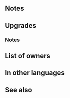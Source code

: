 {{Weapon Infobox
|tagid=SID_立会人の杖＋
|weaponName=Observant Staff+
|image=wep_rd040
|weaponType=Staff
|might=12
|range=2
|effect=If unit is within 3 spaces of two allies in a support-partner pair (excluding unit), grants Atk/Spd/Def/Res+6 to unit during combat and neutralizes foe's bonuses (from skills like Fortify, Rally, etc.) during combat.
|cost=300
|exclusive=0
|statModifiers=0,12,0,0,0
|required=Observant Staff
|refinePaths=default
|refineSP=350
|refineMedals=500
|refineStones=50
|effectSkill1=Calculates damage from staff like other weapons.
|iconSkill1=Wrathful Staff W.png
|tagidExtraSkill1=神
|effectSkill2=Foe cannot counterattack.
|iconSkill2=Dazzling Staff W.png
|tagidExtraSkill2=幻
|intID=2567
|sort=91501
|value=15
|timingID=1
|abilityID=142
|limit1ID=65
|properties=
}}
==Notes==
{{Temporary buffs}}
{{Bonus neutralization}}
{{SupportPartner|pair=1|effect=temporary buffs and bonus neutralization}}
==Upgrades==
{{Weapon Upgrade List}}
===Notes===
{{Staff Plus Refines}}
==List of owners==
{{Skill Hero List}}
==In other languages==
{{OtherLanguages
|japanese=立会人の杖＋
|german=Zuschauerstab+
|spanishEU=Bastón testigo +
|spanishLA=Bastón testigo +
|french=Bâton témoin +
|italian=Bastone astante+
|chineseTW=見證人之杖＋
|portuguese=Bastão atento+
}}
==See also==
{{See also skills|cond=Description LIKE '%support-partner pair%'}}
{{Weapons Navbox}}